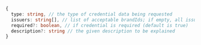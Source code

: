 ```typescript title="CredentialRequest"
{
  type: string, // the type of credential data being requested
  issuers: string[], // list of acceptable brandIds; if empty, all issuer brands are valid
  required?: boolean, // if credential is required (default is true)
  description?: string // the given description to be explained
}
```
